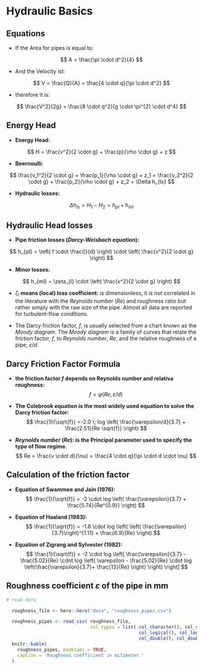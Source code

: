 # Hydraulic Basics

## Equations 

 - If the Area for pipes is equal to: 

$$
A = \frac{\pi \cdot d^2}{4}
$$
  
  - And the Velocity ist:
  
$$
  V = \frac{Q}{A} = \frac{4 \cdot q}{\pi \cdot d^2} 
$$

  - therefore it is:

$$
  \frac{V^2}{2g} = \frac{8 \cdot q^2}{g \cdot \pi^{2} \cdot d^4} 
$$

## Energy Head

  - **Energy Head:** 
  
$$
  H = \frac{v^2}{2 \cdot g} + \frac{p}{\rho \cdot g} + z
$$

  - **Beernoulli:**  
  
  $$
  \frac{v_1^2}{2 \cdot g} + \frac{p_1}{\rho \cdot g} + z_1 = \frac{v_2^2}{2 \cdot g} + \frac{p_2}{\rho \cdot g} + z_2 + \Delta h_{ls}
  $$

  - **Hydraulic losses:** 
  
  $$
  \Delta h_{ls} = H_1 - H_2 = h_{pl} + h_{ml}
  $$
  
## Hydraulic Head losses

  - **Pipe friction losses (_Darcy-Weisbach equation_):** 
  
  $$
  h_{pl} =  \left( f \cdot \frac{l}{d} \right) \cdot \left( \frac{v^2}{2 \cdot g} \right)
  $$
  
  - **Minor losses:** 
  
  $$
  h_{ml} = \zeta_{l} \cdot \left( \frac{v^2}{2 \cdot g} \right)
  $$
    
 - $\zeta_{l}$ **means (local) loss coefficient:**  is dimensionless, it is not correlated in the literature with the _Reynolds number_ $(\mathit{Re})$ and roughness ratio but rather simply with the raw size of the pipe. Almost all data are reported for turbulent-flow conditions.
 
 - The Darcy friction factor, $f$, is usually selected from a chart known as the _Moody diagram_. The _Moody diagram_ is a family of curves that relate the friction factor, $f$, to _Reynolds number_, $Re$, and the relative roughness of a pipe, $\varepsilon/d$.

## Darcy Friction Factor Formula

   - **the friction factor $f$ depends on Reynolds number and relativa roughness:** 
   $$
   f= \varphi (Re, \varepsilon/d)
   $$
  
   - **The Colebrook equation is the most widely used equation to solve the Darcy friction factor:**
   $$
   \frac{1}{\sqrt{f}} =-2.0 \; log \left( \frac{\varepsilon/d}{3.7} + \frac{2.51}{Re \sqrt{f}} \right)
   $$

   - **_Reynolds number_ ($Re$): is the Principal parameter used to specify the type of flow regime.** 
   $$
   Re = \frac{v \cdot d}{\nu} =  \frac{4 \cdot q}{\pi \cdot d \cdot \nu}
   $$
    
    
    
## Calculation of the friction factor

  - **Equation of Swammee and Jain (1976):** 
  $$
  \frac{1}{\sqrt{f}} = -2 \cdot log \left( \frac{\varepsilon}{3.7} + \frac{5.74}{Re^{0.9}} \right)
  $$

  - **Equation of Haaland (1983):**  
  $$
  \frac{1}{\sqrt{f}} = -1.8 \cdot log \left( \left( \frac{\varepsilon}{3.7}\right)^{1.11} + \frac{6.9}{Re} \right)
  $$

  - **Equation of Zigrang and Sylvester (1982):** 
  $$
  \frac{1}{\sqrt{f}} = -2 \cdot log \left[ \frac{\varepsilon}{3.7} - \frac{5.02}{Re}  \cdot log \left( \varepsilon - \frac{5.02}{Re}  \cdot log \left(\frac{\varepsilon}{3.7}+ \frac{13}{Re} \right) \right) \right]
  $$
  

## Roughness coefficient $\varepsilon$ of the pipe in mm

```r

# read data 

  roughness_file <- here::here("data", "roughness_pipes.csv")

  roughness_pipes <- read_csv( roughness_file,
                               col_types = list( col_character(), col_character(),
                                                 col_logical(), col_logical(), col_logical(),
                                                 col_double(), col_double()))
  knitr::kable(
    roughness_pipes, booktabs = TRUE,
    caption = 'Roughness coefficient in milimeter.'
  )

``` 


